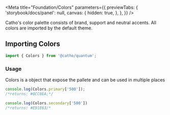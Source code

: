 

<Meta 
  title="Foundation/Colors" 
  parameters={{
    previewTabs: { 
      'storybook/docs/panel': null, 
      canvas: {
        hidden: true,
      },
    },
  }}
/>

<StyledHeader title="Colors">
  Catho's color palette consists of brand, support and neutral accents.
  All colors are imported by the default theme.
</StyledHeader>

## Importing Colors

```js
import { Colors } from '@catho/quantum';
```

### Usage
Colors is a object that expose the pallete and can be used in multiple places

```js
console.log(Colors.primary['500']);	
/*returns: #0CC0EA;*/	

console.log(Colors.secondary['500'])	
/*returns: #E91E63/*
```

<Colors />